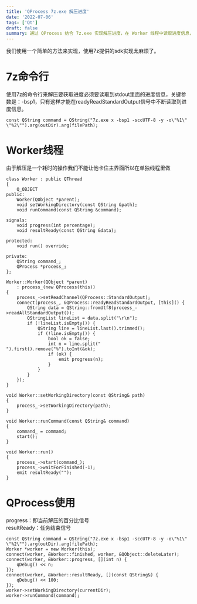 ```yaml
---
title: 'QProcess 7z.exe 解压进度'
date: '2022-07-06'
tags: ['Qt']
draft: false
summary: 通过 QProcess 结合 7z.exe 实现解压进度，在 Worker 线程中读取进度信息，利用相关信号处理解压过程，避免主界面卡顿。
---
```


我们使用一个简单的方法来实现，使用7z提供的sdk实现太麻烦了。

# 7z命令行
使用7z的命令行来解压要获取进度必须要读取到stdout里面的进度信息，关键参数是：-bsp1，只有这样才能在readyReadStandardOutput信号中不断读取到进度信息。
```
const QString command = QString("7z.exe x -bsp1 -sccUTF-8 -y -o\"%1\" \"%2\"").arg(outDir).arg(filePath);
```

# Worker线程
由于解压是一个耗时的操作我们不能让他卡住主界面所以在单独线程里做
```
class Worker : public QThread
{
    Q_OBJECT
public:
    Worker(QObject *parent);
    void setWorkingDirectory(const QString &path);
    void runCommand(const QString &command);

signals:
    void progress(int percentage);
    void resultReady(const QString &data);

protected:
    void run() override;

private:
    QString command_;
    QProcess *process_;
};
```
```
Worker::Worker(QObject *parent)
    : process_(new QProcess(this))
{
    process_->setReadChannel(QProcess::StandardOutput);
    connect(process_, &QProcess::readyReadStandardOutput, [this]() {
        QString data = QString::fromUtf8(process_->readAllStandardOutput());
        QStringList lineList = data.split("\r\n");
        if (!lineList.isEmpty()) {
            QString line = lineList.last().trimmed();
            if (!line.isEmpty()) {
                bool ok = false;
                int n = line.split(" ").first().remove("%").toInt(&ok);
                if (ok) {
                    emit progress(n);
                }
            }
        }
    });
}

void Worker::setWorkingDirectory(const QString& path)
{
    process_->setWorkingDirectory(path);
}

void Worker::runCommand(const QString& command)
{
    command_ = command;
    start();
}

void Worker::run()
{
    process_->start(command_);
    process_->waitForFinished(-1);
    emit resultReady("");
}
```

# QProcess使用
progress：即当前解压的百分比信号  
resultReady：任务结束信号  
```
const QString command = QString("7z.exe x -bsp1 -sccUTF-8 -y -o\"%1\" \"%2\"").arg(outDir).arg(filePath);
Worker *worker = new Worker(this);
connect(worker, &Worker::finished, worker, &QObject::deleteLater);
connect(worker, &Worker::progress, [](int n) {
    qDebug() << n;
});
connect(worker, &Worker::resultReady, [](const QString&) {
    qDebug() << 100;
});
worker->setWorkingDirectory(currentDir);
worker->runCommand(command);
```